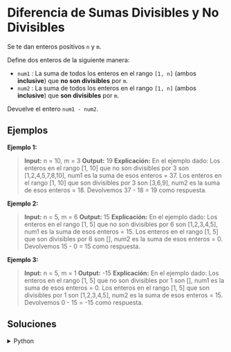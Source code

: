 # Diferencia de Sumas Divisibles y No Divisibles

Se te dan enteros positivos `n`  y `m`.

Define dos enteros de la siguiente manera:

- `num1` : La suma de todos los enteros en el rango `[1, n]` (ambos **inclusive**) que **no son divisibles** por `m`.
- `num2` : La suma de todos los enteros en el rango `[1, n]` (ambos **inclusive**) que **son divisibles** por `m`.

Devuelve el entero `num1 - num2`.

## Ejemplos

**Ejemplo 1:**
> **Input:** n = 10, m = 3
> **Output:** 19
> **Explicación:**
> En el ejemplo dado:
> Los enteros en el rango [1, 10] que no son divisibles por 3 son [1,2,4,5,7,8,10], num1 es la suma de esos enteros = 37.
> Los enteros en el rango [1, 10] que son divisibles por 3 son [3,6,9], num2 es la suma de esos enteros = 18.
> Devolvemos 37 - 18 = 19 como respuesta.

**Ejemplo 2:**
> **Input:** n = 5, m = 6
> **Output:** 15
> **Explicación:** 
> En el ejemplo dado:
> Los enteros en el rango [1, 5] que no son divisibles por 6 son [1,2,3,4,5], num1 es la suma de esos enteros = 15.
> Los enteros en el rango [1, 5] que son divisibles por 6 son [], num2 es la suma de esos enteros = 0.
> Devolvemos 15 - 0 = 15 como respuesta.

**Ejemplo 3:**
> **Input:** n = 5, m = 1
> **Output:** -15
> **Explicación:**
> En el ejemplo dado:
> Los enteros en el rango [1, 5] que no son divisibles por 1 son [], num1 es la suma de esos enteros = 0.
> Los enteros en el rango [1, 5] que son divisibles por 1 son [1,2,3,4,5], num2 es la suma de esos enteros = 15.
> Devolvemos 0 - 15 = -15 como respuesta.

## Soluciones

<details>
    <summary>Python</summary>
```python
class Solution:
    def differenceOfSums(self, n: int, m: int) -> int:
        
        list1 = [ i for i in range(1,n+1) if i%m != 0]
        list2 = [ i for i in range(1,n+1) if i%m == 0]

        num1 = sum(list1)
        num2 = sum(list2)

        return num1 - num2
```
</details>